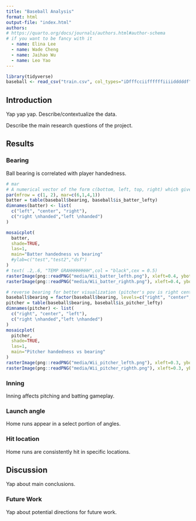 ```yaml
---
title: "Baseball Analysis"
format: html
output-file: "index.html"
authors:
# https://quarto.org/docs/journals/authors.html#author-schema
# if you want to be fancy with it
  - name: Elina Lee
  - name: Wade Cheng 
  - name: Jaihao Wu
  - name: Leo Yao
---
```


```r
library(tidyverse)
baseball <- read_csv("train.csv", col_types="iDfffcciiffffffiiiidddddf")
```

## Introduction

Yap yap yap. Describe/contextualize the data.

Describe the main research questions of the project.

## Results

### Bearing

Ball bearing is correlated with player handedness.

```r
# mar
# A numerical vector of the form c(bottom, left, top, right) which gives the number of lines of margin to be specified on the four sides of the plot. The default is c(5, 4, 4, 2) + 0.1.
par(mfrow = c(1, 2), mar=c(6,1,4,1))
batter = table(baseball$bearing, baseball$is_batter_lefty)
dimnames(batter) <- list(
  c("left", "center", "right"),
  c("right \nhanded","left \nhanded")
) 

mosaicplot(
  batter, 
  shade=TRUE, 
  las=1,
  main="Batter handedness vs bearing"
  #ylab=c("test","test2","dsf")
)
# text( .2,.6, "TEMP GRAHHHHHHHH",col = "black",cex = 0.5) 
rasterImage(png::readPNG("media/Wii_batter_lefth.png"), xleft=0.4, ybottom=0, xright=0.6, ytop=0.4)
rasterImage(png::readPNG("media/Wii_batter_righth.png"), xleft=0.4, ybottom=0.5, xright=0.6, ytop=0.9)

# reverse bearing for better visualization (pitcher's pov is right center left)
baseball$bearing = factor(baseball$bearing, levels=c("right", "center", "left"))
pitcher = table(baseball$bearing, baseball$is_pitcher_lefty)
dimnames(pitcher) <- list(
  c("right", "center", "left"),
  c("right \nhanded","left \nhanded")
) 
mosaicplot(
  pitcher, 
  shade=TRUE, 
  las=1,
  main="Pitcher handedness vs bearing"
)
rasterImage(png::readPNG("media/Wii_pitcher_lefth.png"), xleft=0.3, ybottom=0.2, xright=0.6, ytop=0.5)
rasterImage(png::readPNG("media/Wii_pitcher_righth.png"), xleft=0.3, ybottom=0.7, xright=0.6, ytop=1)
```


### Inning

Inning affects pitching and batting gameplay.

### Launch angle

Home runs appear in a select portion of angles.

### Hit location

Home runs are consistently hit in specific locations.

## Discussion

Yap about main conclusions.

### Future Work

Yap about potential directions for future work.